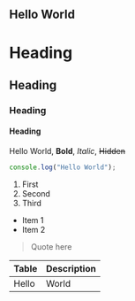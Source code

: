  
## Hello World

# Heading

## Heading

### Heading

#### Heading

Hello World, **Bold**, _Italic_, ~~Hidden~~

```js
console.log("Hello World");
```

1. First
2. Second
3. Third

- Item 1
- Item 2

> Quote here

| Table | Description |
| ----- | ----------- |
| Hello | World       |
